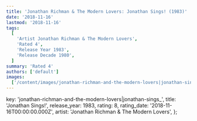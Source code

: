 ```yaml
---
title: 'Jonathan Richman & The Modern Lovers: Jonathan Sings! (1983)'
date: '2018-11-16'
lastmod: '2018-11-16'
tags:
  [
    'Artist Jonathan Richman & The Modern Lovers',
    'Rated 4',
    'Release Year 1983',
    'Release Decade 1980',
  ]
summary: 'Rated 4'
authors: ['default']
images:
  ['/content/images/jonathan-richman-and-the-modern-lovers|jonathan-sings_.jpg']
---
```


  key: 'jonathan-richman-and-the-modern-lovers|jonathan-sings_',
  title: 'Jonathan Sings!',
  release_year: 1983,
  rating: 8,
  rating_date: '2018-11-16T00:00:00.000Z',
  artist: 'Jonathan Richman & The Modern Lovers',
};

<MusicRating data={data} />
